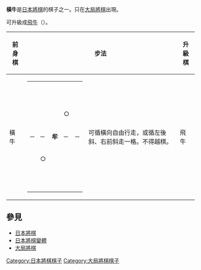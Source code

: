 {{Unreferenced|time=2007-09-01}}
{{japanese|japanese=横牛|kana=おうぎゅう|romaji=Ōgyū}}

'''橫牛'''是[[日本將棋|日本將棋]]的棋子之一。只在[[大局將棋|大局將棋]]出現。

可升級成[[飛牛|飛牛]]（{{lang|ja|ひぎゅう}}）。


{| border="1" cellspacing="0" cellpadding="3"
|----- bgcolor="#dddddd"
! 前身棋
! colspan="2" | 步法
! 升級棋
! colspan="2" | 步法
|-----
| 橫牛 ||
{| border="1" cellspacing="0" cellpadding="3"
|-----
|   ||   ||   ||   ||  
|-----
|   ||   ||   || ○ ||  
|-----
| ─ || ─ || '''牟''' || ─ || ─
|-----
|   || ○ ||   ||   ||  
|-----
|   ||   ||   ||   ||  
|}
| 可循橫向自由行走，或循左後斜、右前斜走一格。不得越棋。 || 飛牛 ||
{| border="1" cellspacing="0" cellpadding="3"
|-----
| ＼ || 　 || │ || 　 || ／
|-----
| 　 || ＼ || │ || ／ || 　
|-----
| 　 || 　 || '''犦''' || 　 || 　
|-----
| 　 || ／ || │ || ＼ || 　
|-----
| ／ || 　 || │ || 　 || ＼
|}
| 可循縱向、斜向自由行走。不得越棋。
|}

==參見==
*[[日本將棋|日本將棋]]
*[[日本將棋變體|日本將棋變體]]
*[[大局將棋|大局將棋]]

[[Category:日本將棋棋子|Category:日本將棋棋子]]
[[Category:大局將棋棋子|Category:大局將棋棋子]]